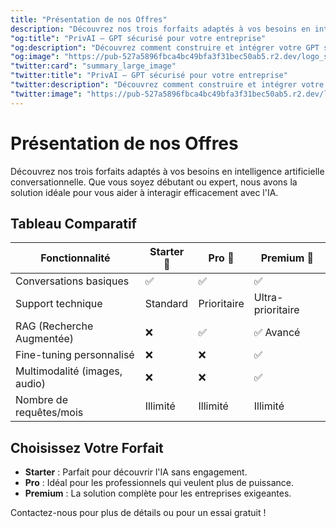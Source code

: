 ```yaml
---
title: "Présentation de nos Offres"
description: "Découvrez nos trois forfaits adaptés à vos besoins en intelligence artificielle conversationnelle"
"og:title": "PrivAI – GPT sécurisé pour votre entreprise"
"og:description": "Découvrez comment construire et intégrer votre GPT sécurisé avec PrivAI."
"og:image": "https://pub-527a5896fbca4bc49bfa3f31bec50ab5.r2.dev/logo_square.png"
"twitter:card": "summary_large_image"
"twitter:title": "PrivAI – GPT sécurisé pour votre entreprise"
"twitter:description": "Découvrez comment construire et intégrer votre GPT sécurisé avec PrivAI."
"twitter:image": "https://pub-527a5896fbca4bc49bfa3f31bec50ab5.r2.dev/logo_square.png"
---
```

# Présentation de nos Offres

Découvrez nos trois forfaits adaptés à vos besoins en intelligence artificielle conversationnelle. Que vous soyez débutant ou expert, nous avons la solution idéale pour vous aider à interagir efficacement avec l'IA.

## Tableau Comparatif

| Fonctionnalité | Starter 🌱 | Pro 🚀 | Premium 💎 |
|---------------|-----------|--------|------------|
| Conversations basiques | ✅ | ✅ | ✅ |
| Support technique | Standard | Prioritaire | Ultra-prioritaire |
| RAG (Recherche Augmentée) | ❌ | ✅ | ✅ Avancé |
| Fine-tuning personnalisé | ❌ | ❌ | ✅ |
| Multimodalité (images, audio) | ❌ | ❌ | ✅ |
| Nombre de requêtes/mois | Illimité | Illimité | Illimité |

## Choisissez Votre Forfait

- **Starter** : Parfait pour découvrir l'IA sans engagement.
- **Pro** : Idéal pour les professionnels qui veulent plus de puissance.
- **Premium** : La solution complète pour les entreprises exigeantes.

Contactez-nous pour plus de détails ou pour un essai gratuit !